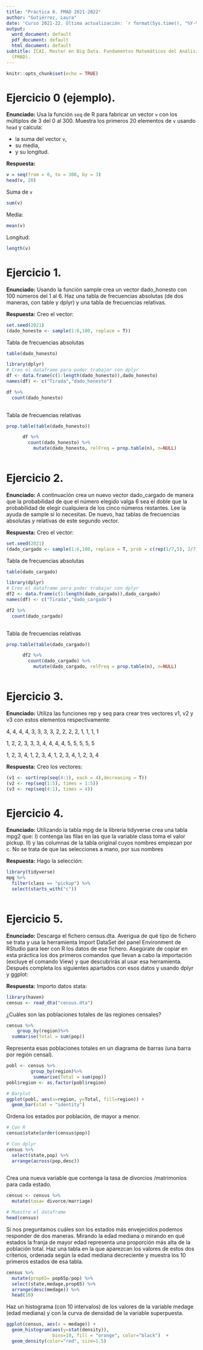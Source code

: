```yaml
---
title: "Práctica 0. FMAD 2021-2022"
author: "Gutiérrez, Laura"
date: 'Curso 2021-22. Última actualización: `r format(Sys.time(), "%Y-%m-%d")`'
output:
  word_document: default
  pdf_document: default
  html_document: default
subtitle: ICAI. Master en Big Data. Fundamentos Matemáticos del Análisis de Datos
  (FMAD).
---
```


```r
knitr::opts_chunk$set(echo = TRUE)
```

# Ejercicio 0 (ejemplo).

**Enunciado:** Usa la función `seq` de R para fabricar un vector `v` con los múltiplos de 3 del 0 al 300. Muestra los primeros 20 elementos de `v` usando `head` y calcula:

+ la suma del vector `v`,
+ su media,
+ y su longitud.

**Respuesta:**

```r
v = seq(from = 0, to = 300, by = 3)
head(v, 20)
```

Suma de `v`
```r
sum(v)
```

Media:
```r
mean(v)
```

Longitud:
```r
length(v)
```

# Ejercicio 1.

**Enunciado:** Usando la función sample crea un vector dado_honesto con 100 números del 1 al 6.
Haz una tabla de frecuencias absolutas (de dos maneras, con table y dplyr) y una
tabla de frecuencias relativas.


**Respuesta:**
Creo el vector:
```r
set.seed(2021)
(dado_honesto <- sample(1:6,100, replace = T))
```
Tabla de frecuencias absolutas
```r
table(dado_honesto)

library(dplyr)
# Creo el dataframe para poder trabajar con dplyr
df <- data.frame(c(1:length(dado_honesto)),dado_honesto)
names(df) <- c("Tirada","dado_honesto")

df %>% 
  count(dado_honesto)
  
```
Tabla de frecuencias relativas
```r
prop.table(table(dado_honesto))

      df %>% 
        count(dado_honesto) %>%
          mutate(dado_honesto, relFreq = prop.table(n), n=NULL)
  
```
# Ejercicio 2.

**Enunciado:** A continuación crea un nuevo vector dado_cargado de manera que la probabilidad de
que el número elegido valga 6 sea el doble que la probabilidad de elegir cualquiera de
los cinco números restantes. Lee la ayuda de sample si lo necesitas. De nuevo, haz
tablas de frecuencias absolutas y relativas de este segundo vector.


**Respuesta:**
Creo el vector:
```r
set.seed(2021)
(dado_cargado <- sample(1:6,100, replace = T, prob = c(rep(1/7,5), 2/7)))
```
Tabla de frecuencias absolutas
```r
table(dado_cargado)

library(dplyr)
# Creo el dataframe para poder trabajar con dplyr
df2 <- data.frame(c(1:length(dado_cargado)),dado_cargado)
names(df) <- c("Tirada","dado_cargado")

df2 %>% 
  count(dado_cargado)
  
```
Tabla de frecuencias relativas
```r
prop.table(table(dado_cargado))

      df2 %>% 
        count(dado_cargado) %>%
          mutate(dado_cargado, relFreq = prop.table(n), n=NULL)
  
```

# Ejercicio 3.

**Enunciado:** Utiliza las funciones rep y seq para crear tres vectores v1, v2 y v3 con estos
elementos respectivamente:

4, 4, 4, 4, 3, 3, 3, 3, 2, 2, 2, 2, 1, 1, 1, 1

1, 2, 2, 3, 3, 3, 4, 4, 4, 4, 5, 5, 5, 5, 5

1, 2, 3, 4, 1, 2, 3, 4, 1, 2, 3, 4, 1, 2, 3, 4


**Respuesta:**
Creo los vectores:
```r
(v1 <- sort(rep(seq(4:1), each = 4),decreasing = T))
(v2 <- rep(seq(1:5), times = 1:5))
(v3 <- rep(seq(4:1), times = 4))
```
# Ejercicio 4.

**Enunciado:** Utilizando la tabla mpg de la librería tidyverse crea una tabla mpg2 que:
I) contenga las filas en las que la variable class toma el valor pickup.
II) y las columnas de la tabla original cuyos nombres empiezan por c. No se trata de que las
selecciones a mano, por sus nombres

**Respuesta:**
Hago la selección:
```r
library(tidyverse)
mpg %>% 
  filter(class == "pickup") %>% 
  select(starts_with("c"))  
  
```
# Ejercicio 5.

**Enunciado:** Descarga el fichero census.dta. Averigua de qué tipo de fichero se trata y usa la
herramienta Import DataSet del panel Environment de RStudio para leer con R los
datos de ese fichero. Asegúrate de copiar en esta práctica los dos primeros comandos
que llevan a cabo la importación (excluye el comando View) y que descubrirás al usar
esa herramienta. Después completa los siguientes apartados con esos datos y usando
dplyr y ggplot:

**Respuesta:**
Importo datos stata:
```r
library(haven)
census <- read_dta("census.dta")
```

¿Cuáles son las poblaciones totales de las regiones censales?

```r
census %>% 
    group_by(region)%>% 
  summarise(Total = sum(pop))

```
Representa esas poblaciones totales en un diagrama de barras (una barra por región
censal).
```r
pobl <- census %>% 
         group_by(region)%>% 
          summarise(Total = sum(pop))
pobl$region <- as.factor(pobl$region)

# Barplot
ggplot(pobl, aes(x=region, y=Total, fill=region)) + 
  geom_bar(stat = "identity")


```

Ordena los estados por población, de mayor a menor.

```r
# Con R
census$state[order(census$pop)]

# Con dplyr
census %>% 
  select(state,pop) %>% 
  arrange(across(pop,desc))
  
```
Crea una nueva variable que contenga la tasa de divorcios /matrimonios para cada estado.

```r
census <- census %>% 
  mutate(tasa= divorce/marriage)

# Muestro el dataframe
head(census)
```
Si nos preguntamos cuáles son los estados más envejecidos podemos responder de dos maneras. Mirando la edad mediana o mirando en qué estados la franja de mayor edad representa una proporción más alta de la población total. Haz una tabla en la que aparezcan los valores de estos dos criterios, ordenada según la edad mediana decreciente y muestra los 10 primeros estados de esa tabla.

```r
census %>% 
  mutate(prop65= pop65p/pop) %>% 
  select(state,medage,prop65) %>% 
  arrange(desc(medage)) %>% 
  head(10)

```
Haz un histograma (con 10 intervalos) de los valores de la variable medage (edad mediana) y con la curva de densidad de la variable superpuesta.

```r

ggplot(census, aes(x = medage)) + 
  geom_histogram(aes(y=stat(density)), 
                 bins=10, fill = "orange", color="black")  + 
  geom_density(color="red", size=1.5)
```


